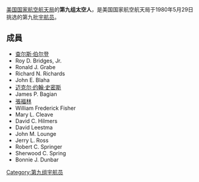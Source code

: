[[美国国家航空航天局|美国国家航空航天局]]的'''第九组太空人'''，是美国国家航空航天局于1980年5月29日挑选的第九批[[宇航员|宇航员]]。

==成員==
*[[查尔斯·伯尔登|查尔斯·伯尔登]]
*Roy D. Bridges, Jr.
*Ronald J. Grabe
*Richard N. Richards
*John E. Blaha
*[[迈克尔·约翰·史密斯|迈克尔·约翰·史密斯]]
*James P. Bagian
*[[張福林|張福林]]
*William Frederick Fisher
*Mary L. Cleave
*David C. Hilmers
*David Leestma
*John M. Lounge
*Jerry L. Ross
*Robert C. Springer
*Sherwood C. Spring
*Bonnie J. Dunbar
{{第九组宇航员}}

[[Category:第九组宇航员|Category:第九组宇航员]]